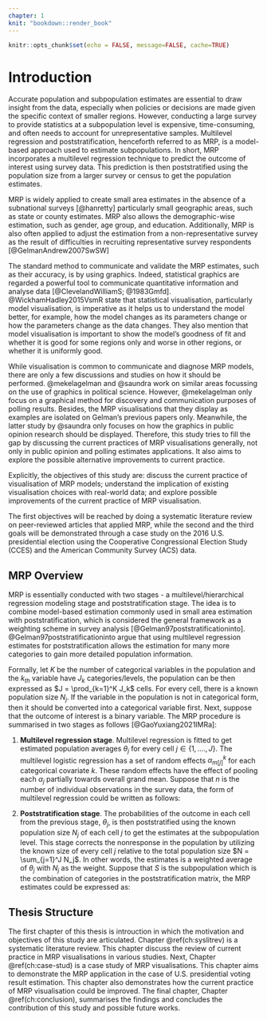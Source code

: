 ```yaml
---
chapter: 1
knit: "bookdown::render_book"
---
```


```r
knitr::opts_chunk$set(echo = FALSE, message=FALSE, cache=TRUE)
```

# Introduction {#ch:intro}

Accurate population and subpopulation estimates are essential to draw insight from the data, especially when policies or decisions are made given the specific context of smaller regions. However, conducting a large survey to provide statistics at a subpopulation level is expensive, time-consuming, and often needs to account for unrepresentative samples. Multilevel regression and poststratification, henceforth referred to as MRP, is a model-based approach used to estimate subpopulations. In short, MRP incorporates a multilevel regression technique to predict the outcome of interest using survey data. This prediction is then poststratified using the population size from a larger survey or census to get the population estimates.

MRP is widely applied to create small area estimates in the absence of a subnational surveys [@hanretty] particularly small geographic areas, such as state or county estimates. MRP also allows the demographic-wise estimation, such as gender, age group, and education. Additionally, MRP is also often applied to adjust the estimation from a non-representative survey as the result of difficulties in recruiting representative survey respondents [@GelmanAndrew2007SwSW]

The standard method to communicate and validate the MRP estimates, such as their accuracy, is by using graphics. Indeed, statistical graphics are regarded a powerful tool to communicate quantitative information and analyse data [@ClevelandWilliamS; @1983Gmfd]. @WickhamHadley2015VsmR state that statistical visualisation, particularly model visualisation, is imperative as it helps us to understand the model better, for example, how the model changes as its parameters change or how the parameters change as the data changes. They also mention that model visualisation is important to show the model's goodness of fit and whether it is good for some regions only and worse in other regions, or whether it is uniformly good.

While visualisation is common to communicate and diagnose MRP models, there are only a few discussions and studies on how it should be performed. @mekelagelman and @saundra work on similar areas focussing on the use of graphics in political science. However, @mekelagelman only focus on a graphical method for discovery and communication purposes of polling results. Besides, the MRP visualisations that they display as examples are isolated on Gelman's previous papers only. Meanwhile, the latter study by @saundra only focuses on how the graphics in public opinion research should be displayed. Therefore, this study tries to fill the gap by discussing the current practices of MRP visualisations generally, not only in public opinion and polling estimates applications. It also aims to explore the possible alternative improvements to current practice. 

Explicitly, the objectives of this study are: discuss the current practice of visualisation of MRP models; understand the implication of existing visualisation choices with real-world data; and explore possible improvements of the current practice of MRP visualisation. 

The first objectives will be reached by doing a systematic literature review on peer-reviewed articles that applied MRP, while the second and the third goals will be demonstrated through a case study on the 2016 U.S. presidential election using the Cooperative Congressional Election Study (CCES) and the American Community Survey (ACS) data.  


## MRP Overview {#overview}

MRP is essentially conducted with two stages - a multilevel/hierarchical regression modeling stage and poststratification stage. The idea is to combine model-based estimation commonly used in small area estimation with poststratification, which is considered the general framework as a weighting scheme in survey analysis [@Gelman97poststratificationinto]. @Gelman97poststratificationinto argue that using multilevel regression estimates for poststratification allows the estimation for many more categories to gain more detailed population information.

Formally, let $K$ be the number of categorical variables in the population and the $k_{th}$ variable have $J_k$ categories/levels, the population can be then expressed as $J = \prod_{k=1}^K J_k$ cells. For every cell, there is a known population size $N_j$. If the variable in the population is not in categorical form, then it should be converted into a categorical variable first. Next, suppose that the outcome of interest is a binary variable. The MRP procedure is summarised in two stages as follows [@GaoYuxiang2021IMRa]:

1. **Multilevel regression stage**. Multilevel regression is fitted to get estimated population averages $\theta_j$ for every cell $j \in \{1, ...., J\}$. The multilevel logistic regression has a set of random effects $\alpha^k_{m[j]}$ for each categorical covariate $k$. These random effects have the effect of pooling each $\alpha_j$ partially towards overall grand mean. Suppose that $n$ is the number of individual observations in the survey data, the form of multilevel regression could be written as follows:

\begin{equation} 
\begin{split}
& Pr(y_i = 1) = logit^{-1}\left(X_i\beta + \sum^K_{k=1}\alpha^k_m[i]\right), for\ i=1, ..., n,\\
& \alpha^k_m \sim N(0, \sigma^2_k), for\ m = 1, ..., M_k
\end{split}
(\#eq:mrp-stage1)
\end{equation}


2. **Poststratification stage**. The probabilities of the outcome in each cell from the previous stage, $\theta_j$, is then poststratified using the known population size $N_j$ of each cell $j$ to get the estimates at the subpopulation level. This stage corrects the nonresponse in the population by utilizing the known size of every cell $j$ relative to the total population size $N = \sum_{j=1}^J N_j$. In other words, the estimates is a weighted average of $\theta_j$ with $N_j$ as the weight. Suppose that $S$ is the subpopulation which is the combination of categories in the poststratification matrix, the MRP estimates could be expressed as:

\begin{equation} 
\begin{split}
\theta_S = \frac{\sum_{j \in S}N_j\theta_j}{\sum_{j\in S}N_j}
\end{split}
(\#eq:mrp-stage2)
\end{equation}

## Thesis Structure 

The first chapter of this thesis is introuction in which the motivation and objectives of this study are articulated.  Chapter \@ref(ch:syslitrev) is a systematic literature review. This chapter discuss the review of current practice in MRP visualisations in various studies. Next, Chapter \@ref(ch:case-stud) is a case study of MRP visualisations. This chapter aims to demonstrate the MRP application in the case of U.S. presidential voting result estimation. This chapter also demonstrates how the current practice of MRP visualisation could be improved. The final chapter, Chapter \@ref(ch:conclusion), summarises the findings and concludes the contribution of this study and possible future works. 

